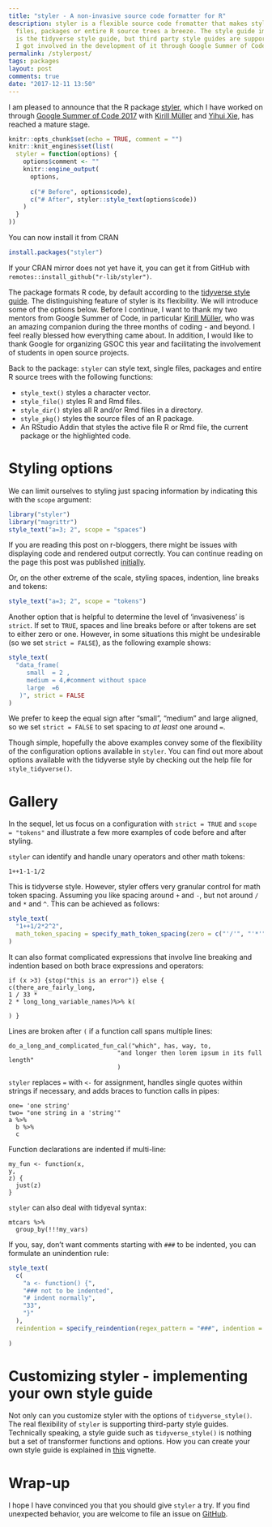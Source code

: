 ```yaml
---
title: "styler - A non-invasive source code formatter for R"
description: styler is a flexible source code fromatter that makes styling 
  files, packages or entire R source trees a breeze. The style guide implemented
  is the tidyverse style guide, but third party style guides are supported.
  I got involved in the development of it through Google Summer of Code 2017.
permalink: /stylerpost/
tags: packages
layout: post
comments: true
date: "2017-12-11 13:50"
---
```


I am pleased to announce that the R package 
[styler](https://github.com/r-lib/styler), which I have worked on 
through [Google Summer of Code 2017](https://lorenzwalthert.github.io/gsoc2017/)
with [Kirill Müller](https://twitter.com/krlmlr) and [Yihui Xie](https://twitter.com/xieyihui),
has reached a mature stage.
```r
knitr::opts_chunk$set(echo = TRUE, comment = "")
knitr::knit_engines$set(list(
  styler = function(options) {
    options$comment <- ""
    knitr::engine_output(
      options,
      
      c("# Before", options$code),
      c("# After", styler::style_text(options$code))
    )
  }
))

```

You can now install it from CRAN

```r
install.packages("styler")
```

If your CRAN mirror does not yet have it, you can get it from GitHub with `remotes::install_github("r-lib/styler")`.

The package formats R code, by default according to the [tidyverse style guide](http://style.tidyverse.org).
The distinguishing feature of styler is its flexibility. We will introduce some
of the options below. Before I continue, I want to thank my two mentors 
from Google Summer of Code, in particular 
[Kirill Müller](https://twitter.com/krlmlr), who was an amazing 
companion during the three months of coding - and beyond. I feel really blessed 
how everything came about. In addition, I would like to thank Google for 
organizing GSOC this year and facilitating the involvement of students in open 
source projects. 

Back to the package: `styler` can style text, single files, packages and entire
R source trees with the following functions:

* `style_text()` styles a character vector.
* `style_file()` styles R and Rmd files.
* `style_dir()` styles all R and/or Rmd files in a directory.
* `style_pkg()` styles the source files of an R package.
* An RStudio Addin that styles the active file R or Rmd file, the current 
  package or the highlighted code.

# Styling options
We can limit ourselves to styling just spacing information by indicating this 
with the `scope` argument:

```r
library("styler")
library("magrittr")
style_text("a=3; 2", scope = "spaces")
```

If you are reading this post on r-bloggers, there might be issues with 
displaying code and rendered output correctly. You can continue reading on 
the page this post was published [initially](https://lorenzwalthert.github.io).

Or, on the other extreme of the scale, styling spaces, indention, line breaks 
and tokens:

```r
style_text("a=3; 2", scope = "tokens")
```

Another option that is helpful to determine the level of 'invasiveness' is
`strict`. If set to `TRUE`, spaces and line breaks before or after tokens are
set to either zero or one. However, in some situations this might be 
undesirable (so we set `strict = FALSE`), as the following example shows:

```r
style_text(
  "data_frame(
     small  = 2 ,
     medium = 4,#comment without space
     large  =6
   )", strict = FALSE
)
```

We prefer to keep the equal sign after "small", "medium" and large aligned,
so we set `strict = FALSE` to set spacing to *at least* one around `=`.

Though simple, hopefully the above examples convey some of the flexibility of 
the configuration options available in `styler`.  You can find out more about
options available with the tidyverse style by checking out the help file for
`style_tidyverse()`. 

# Gallery 

In the sequel, let us focus on a configuration with 
`strict = TRUE` and `scope = "tokens"` and illustrate a few more examples of 
code before and after styling.

`styler` can identify and handle unary operators and other math tokens:

```styler
1++1-1-1/2
```

This is tidyverse style. However, styler offers very granular control for 
math token spacing. Assuming you like spacing around `+` and `-`, but not 
around `/` and `*` and `^`. This can be achieved as follows:
```r
style_text(
  "1++1/2*2^2", 
  math_token_spacing = specify_math_token_spacing(zero = c("'/'", "'*'", "'^'"))
)
```

It can also format complicated expressions that involve line breaking and 
indention based on both brace expressions and operators:

```styler
if (x >3) {stop("this is an error")} else {
c(there_are_fairly_long,
1 / 33 * 
2 * long_long_variable_names)%>% k(

) }
```

Lines are broken after `(` if a function call spans multiple lines:

```styler
do_a_long_and_complicated_fun_cal("which", has, way, to, 
                              "and longer then lorem ipsum in its full length"
                              )
```

`styler` replaces `=` with `<-` for assignment, handles single quotes within 
strings if necessary, and adds braces to function calls in pipes:

```styler
one= 'one string'
two= "one string in a 'string'"
a %>%
  b %>%
  c
```

Function declarations are indented if multi-line:

```styler
my_fun <- function(x, 
y, 
z) {
  just(z)
}
```

`styler` can also deal with tidyeval syntax:

```styler
mtcars %>%
  group_by(!!!my_vars)
```



If you, say, don't want comments starting with `###` to be indented, you can 
formulate an unindention rule:
```r
style_text(
  c(
    "a <- function() {",
    "### not to be indented",
    "# indent normally",
    "33",
    "}"
  ),
  reindention = specify_reindention(regex_pattern = "###", indention = 0)
  
)
```

# Customizing styler - implementing your own style guide

Not only can you customize styler with the options of `tidyverse_style()`. The 
real flexibility of `styler` is supporting third-party style
guides. Technically speaking, a style guide such as `tidyverse_style()` is 
nothing but a set of transformer functions and options. How you can create
your own style guide is explained in [this](http://styler.r-lib.org/articles/customizing_styler.html) 
vignette.

# Wrap-up

I hope I have convinced you that you should give `styler` a try. If you find 
unexpected behavior, you are welcome to file an issue on 
[GitHub](https://github.com/r-lib/styler/issues). 
